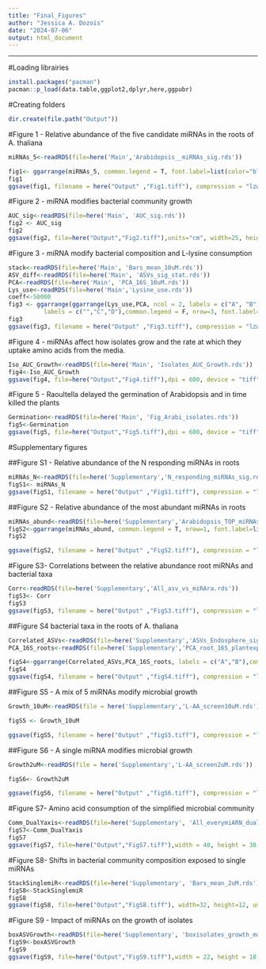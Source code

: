 ---
title: "Final_Figures"
author: "Jessica A. Dozois"
date: "2024-07-06"
output: html_document
---

------------------------------------------------------------------------

#Loading librairies

```{r Librairies}
install.packages("pacman")
pacman::p_load(data.table,ggplot2,dplyr,here,ggpubr)
```

#Creating folders

```{r}
dir.create(file.path("Output"))

```

#Figure 1 - Relative abundance of the five candidate miRNAs in the roots of A. thaliana

```{r}
miRNAs_5<-readRDS(file=here('Main','Arabidopsis__miRNAs_sig.rds'))

fig1<- ggarrange(miRNAs_5, common.legend = T, font.label=list(color="black",size=14), legend='right')
fig1
ggsave(fig1, filename = here("Output" ,"Fig1.tiff"), compression = "lzw", dpi = 600, device = "tiff", height = 4, width = 10, units = "in")
```



#Figure 2 - miRNA modifies bacterial community growth

```{r}
AUC_sig<-readRDS(file=here('Main', 'AUC_sig.rds'))
fig2 <- AUC_sig
fig2
ggsave(fig2, file=here("Output","Fig2.tiff"),units="cm", width=25, height=15, compression='lzw')

```


#Figure 3 - miRNA modify bacterial composition and L-lysine consumption

```{r}
stack<-readRDS(file=here('Main', 'Bars_mean_10uM.rds'))
ASV_diff<-readRDS(file=here('Main', 'ASVs_sig_stat.rds'))
PCA<-readRDS(file=here('Main', 'PCA_16S_10uM.rds'))
Lys_use<-readRDS(file=here('Main','Lysine_use.rds'))
coeff<-50000
fig3 <- ggarrange(ggarrange(Lys_use,PCA, ncol = 2, labels = c("A", "B")),stack,ASV_diff,
          labels = c("","C","D"),common.legend = F, nrow=3, font.label=list(color="black",size=14))
fig3
ggsave(fig3, filename = here("Output" ,"Fig3.tiff"), compression = "lzw", dpi = 600, device = "tiff", height = 16, width = 13.5, units = "in")
```

#Figure 4 - miRNAs affect how isolates grow and the rate at which they uptake amino acids from the media.

```{r}
Iso_AUC_Growth<-readRDS(file=here('Main', 'Isolates_AUC_Growth.rds'))
fig4<-Iso_AUC_Growth
ggsave(fig4, file=here("Output","Fig4.tiff"),dpi = 600, device = "tiff",units="cm", width = 36, height = 36, compression='lzw')
```

#Figure 5 - Raoultella delayed the germination of Arabidopsis and in time killed the plants

```{r}
Germination<-readRDS(file=here('Main', 'Fig_Arabi_isolates.rds'))
fig5<-Germination
ggsave(fig5, file=here("Output","Fig5.tiff"),dpi = 600, device = "tiff",units="cm", width = 18, height = 18, compression='lzw')
```


#Supplementary figures

##Figure S1 - Relative abundance of the N responding miRNAs in roots

```{r}
miRNAs_N<-readRDS(file=here('Supplementary','N_responding_miRNAs_sig.rds'))
figS1<- miRNAs_N
ggsave(figS1, filename = here("Output" ,"FigS1.tiff"), compression = "lzw", dpi = 600, device = "tiff", height = 10, width = 10, units = "in")
```

##Figure S2 - Relative abundance of the most abundant miRNAs in roots

```{r}
miRNAs_abund<-readRDS(file=here('Supplementary','Arabidopsis_TOP_miRNAs_sig.rds'))
figS2<-ggarrange(miRNAs_abund, common.legend = T, nrow=1, font.label=list(color="black",size=14), legend='right')
figS2

ggsave(figS2, filename = here("Output" ,"FigS2.tiff"), compression = "lzw", dpi = 600, device = "tiff", height = 6, width = 10, units = "in")

```

#Figure S3- Correlations between the relative abundance root miRNAs and bacterial taxa

```{r}
Corr<-readRDS(file=here('Supplementary','All_asv_vs_miRAra.rds'))
figS3<- Corr
figS3
ggsave(figS3, filename = here("Output" ,"FigS3.tiff"), compression = "lzw", dpi = 600, device = "tiff", width = 30, height = 35, units = "cm")
```

##Figure S4 bacterial taxa in the roots of A. thaliana

```{r}
Correlated_ASVs<-readRDS(file=here('Supplementary','ASVs_Endosphere_sig.rds'))
PCA_16S_roots<-readRDS(file=here('Supplementary','PCA_root_16S_plantexp.rds'))

figS4<-ggarrange(Correlated_ASVs,PCA_16S_roots, labels = c("A","B"),common.legend = T,font.label=list(color="black",size=14),ncol=1, legend='right',heights=c(1,0.8))
figS4
ggsave(figS4, filename = here("Output" ,"figS4.tiff"), compression = "lzw", dpi = 600, device = "tiff", height = 12, width = 9, units = "in")
```

##Figure S5 - A mix of 5 miRNAs modify microbial growth

```{r}
Growth_10uM<-readRDS(file = here('Supplementary','L-AA_screen10uM.rds'))

figS5 <- Growth_10uM

ggsave(figS5, filename = here("Output" ,"figS5.tiff"), compression = "lzw", dpi = 600, device = "tiff", height = 20, width = 15, units = "in")
```

##Figure S6 - A single miRNA modifies microbial growth

```{r}
Growth2uM<-readRDS(file = here('Supplementary','L-AA_screen2uM.rds'))

figS6<- Growth2uM

ggsave(figS6, filename = here("Output" ,"figS6.tiff"), compression = "lzw", dpi = 600, device = "tiff", height = 14, width = 14, units = "in")
```

#Figure S7- Amino acid consumption of the simplified microbial community

```{r}
Comm_DualYaxis<-readRDS(file=here('Supplementary', 'All_everymiARN_dualY.rds'))
figS7<-Comm_DualYaxis
figS7
ggsave(figS7, file=here("Output","FigS7.tiff"),width = 40, height = 30, units = "cm")
```


#Figure S8- Shifts in bacterial community composition exposed to single miRNAs

```{r}
StackSinglemiR<-readRDS(file=here('Supplementary', 'Bars_mean_2uM.rds'))
figS8<-StackSinglemiR
figS8
ggsave(figS8, file=here("Output","FigS8.tiff"), width=32, height=12, units = "cm")
```


#Figure S9 - Impact of miRNAs on the growth of isolates 

```{r}
boxASVGrowth<-readRDS(file=here('Supplementary', 'boxisolates_growth_mostsig.rds'))
figS9<-boxASVGrowth
figS9
ggsave(figS9, file=here("Output","FigS9.tiff"),width = 22, height = 18, units = "cm")
```
